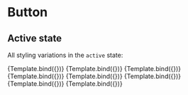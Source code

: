 

<Meta title="Components/Button/Active" component={Button} />


# Button

## Active state

All styling variations in the `active` state:

<Canvas>
  <Story
    name="Primary"
    args={{ variant: "primary", children: "Active primary button" }}
  >
    {Template.bind({})}
  </Story>
  <Story
    name="Secondary"
    args={{ variant: "secondary", children: "Active secondary button" }}
  >
    {Template.bind({})}
  </Story>
  <Story
    name="Danger"
    args={{ variant: "danger", children: "Active danger button" }}
  >
    {Template.bind({})}
  </Story>
  <Story
    name="Light"
    args={{ variant: "light", children: "Active light button" }}
  >
    {Template.bind({})}
  </Story>
  <Story name="Link" args={{ variant: "link", children: "Active link button" }}>
    {Template.bind({})}
  </Story>
  <Story
    name="Success"
    args={{ variant: "success", children: "Active success button" }}
  >
    {Template.bind({})}
  </Story>
  <Story
    name="Warning"
    args={{ variant: "warning", children: "Active warning button" }}
  >
    {Template.bind({})}
  </Story>
  <Story name="Info" args={{ variant: "info", children: "Active info button" }}>
    {Template.bind({})}
  </Story>
</Canvas>
